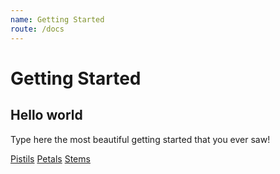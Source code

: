 ```yaml
---
name: Getting Started
route: /docs
---
```


# Getting Started

## Hello world

Type here the most beautiful getting started that you ever saw!

[Pistils](/docs/pistils)
[Petals](/docs/petals)
[Stems](/docs/stems)
